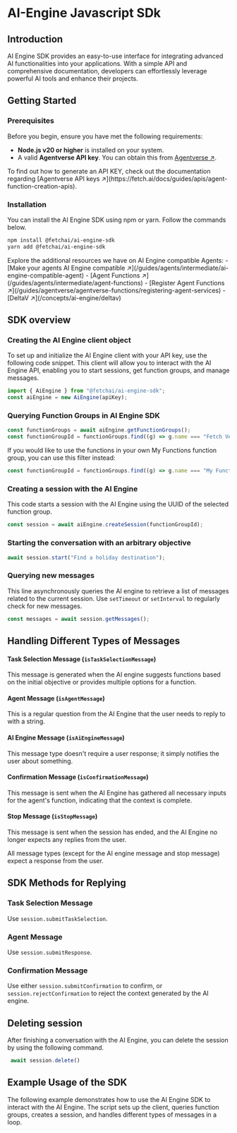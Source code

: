
# AI-Engine Javascript SDk

## Introduction

AI Engine SDK provides an easy-to-use interface for integrating advanced AI functionalities into your applications. With a simple API and comprehensive documentation, developers can effortlessly leverage powerful AI tools and enhance their projects.

## Getting Started

### Prerequisites
Before you begin, ensure you have met the following requirements:
- **Node.js v20 or higher** is installed on your system.
- A valid **Agentverse API key**. You can obtain this from [Agentverse ↗️](https://agentverse.ai/).

<Callout type="info" emoji="ℹ️">
To find out how to generate an API KEY, check out the documentation regarding [Agentverse API keys ↗️](https://fetch.ai/docs/guides/apis/agent-function-creation-apis).
</Callout>

### Installation
You can install the AI Engine SDK using npm or yarn. Follow the commands below.

```bash copy
npm install @fetchai/ai-engine-sdk
yarn add @fetchai/ai-engine-sdk
```

<Callout type="info" emoji="ℹ️">
      Explore the additional resources we have on AI Engine compatible Agents:
        - [Make your agents AI Engine compatible ↗️](/guides/agents/intermediate/ai-engine-compatible-agent)
        - [Agent Functions ↗️](/guides/agents/intermediate/agent-functions)
        - [Register Agent Functions ↗️](/guides/agentverse/agentverse-functions/registering-agent-services)
        - [DeltaV ↗️](/concepts/ai-engine/deltav)
</Callout>

## SDK overview

### Creating the AI Engine client object

To set up and initialize the AI Engine client with your API key, use the following code snippet. This client will allow you to interact with the AI Engine API, enabling you to start sessions, get function groups, and manage messages.

```javascript copy
import { AiEngine } from "@fetchai/ai-engine-sdk";
const aiEngine = new AiEngine(apiKey);
```

### Querying Function Groups in AI Engine SDK

```javascript copy
const functionGroups = await aiEngine.getFunctionGroups();
const functionGroupId = functionGroups.find((g) => g.name === "Fetch Verified");
```

If you would like to use the functions in your own My Functions function group, you can use this filter instead:

```javascript copy
const functionGroupId = functionGroups.find((g) => g.name === "My Functions");
```

### Creating a session with the AI Engine

This code starts a session with the AI Engine using the UUID of the selected function group.

```javascript copy
const session = await aiEngine.createSession(functionGroupId);
```

### Starting the conversation with an arbitrary objective

```javascript copy
await session.start("Find a holiday destination");
```

### Querying new messages

This line asynchronously queries the AI engine to retrieve a list of messages related to the current session. Use `setTimeout` or `setInterval` to regularly check for new messages.

```javascript copy
const messages = await session.getMessages();
```

## Handling Different Types of Messages

#### Task Selection Message (`isTaskSelectionMessage`)

This message is generated when the AI engine suggests functions based on the initial objective or provides multiple options for a function.

#### Agent Message (`isAgentMessage`)

This is a regular question from the AI Engine that the user needs to reply to with a string.

#### AI Engine Message (`isAiEngineMessage`)

This message type doesn't require a user response; it simply notifies the user about something.

#### Confirmation Message (`isConfirmationMessage`)

This message is sent when the AI Engine has gathered all necessary inputs for the agent's function, indicating that the context is complete.

#### Stop Message (`isStopMessage`)

This message is sent when the session has ended, and the AI Engine no longer expects any replies from the user.

<Callout type="info" emoji="ℹ️">
All message types (except for the AI engine message and stop message) expect a response from the user.
</Callout>

## SDK Methods for Replying

### Task Selection Message

Use `session.submitTaskSelection`.

### Agent Message

Use `session.submitResponse`.

### Confirmation Message

Use either `session.submitConfirmation` to confirm, or `session.rejectConfirmation` to reject the context generated by the AI engine.

## Deleting session

After finishing a conversation with the AI Engine, you can delete the session by using the following command.

```javascript copy
 await session.delete()
```

## Example Usage of the SDK

The following example demonstrates how to use the AI Engine SDK to interact with the AI Engine. The script sets up the client, queries function groups, creates a session, and handles different types of messages in a loop.

<GithubCodeSegment digest="">
    <CodeSegment
        path="https://github.com/fetchai/uAgent-Examples/blob/main/5-documentation/guides/ai-engine-sdk/javascript/example.ts"
        lineStart={1}
        lineEnd={118}
        hosted={true}
    />
</GithubCodeSegment>
